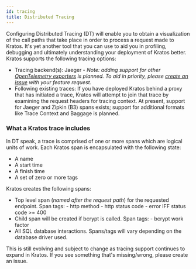 ```yaml
---
id: tracing
title: Distributed Tracing
---
```


Configuring Distributed Tracing (DT) will enable you to obtain a visualization
of the call paths that take place in order to process a request made to Kratos.
It's yet another tool that you can use to aid you in profiling, debugging and
ultimately understanding your deployment of Kratos better. Kratos supports the
following tracing options:

- Tracing backend(s): Jaeger - _Note:
  adding support for other
  [OpenTelemetry exporters](https://opentelemetry.io/docs/instrumentation/go/exporting_data/)
  is planned. To aid in priority, please
  [create an issue](https://github.com/ory/kratos/issues) with your feature
  request._
- Following existing traces: If you have deployed Kratos behind a proxy that has
  initiated a trace, Kratos will attempt to join that trace by examining the
  request headers for tracing context. At present, support for Jaeger
  and Zipkin (B3) spans exists; support for additional formats like Trace Context
  and Baggage is planned.

### What a Kratos trace includes

In DT speak, a trace is comprised of one or more spans which are logical units
of work. Each Kratos span is encapsulated with the following state:

- A name
- A start time
- A finish time
- A set of zero or more tags

Kratos creates the following spans:

- Top level span (_named after the request path_) for the requested endpoint.
  Span tags: - http method - http status code - error IFF status code >= 400
- Child span will be created if bcrypt is called. Span tags: - bcrypt work
  factor
- All SQL database interactions. Spans/tags will vary depending on the database
  driver used.

This is still evolving and subject to change as tracing support continues to
expand in Kratos. If you see something that's missing/wrong, please create an
issue.

